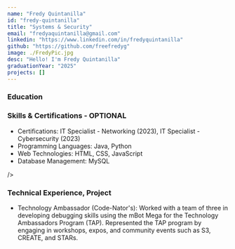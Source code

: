```yaml
---
name: "Fredy Quintanilla"
id: "fredy-quintanilla"
title: "Systems & Security"
email: "fredyaquintanilla@gmail.com"
linkedin: "https://www.linkedin.com/in/fredyquintanilla"
github: "https://github.com/freefredyg"
image: ./FredyPic.jpg
desc: "Hello! I'm Fredy Quintanilla"
graduationYear: "2025"
projects: []
---
```


### Education 


### Skills & Certifications - OPTIONAL
<ul>
  <li> Certifications: IT Specialist - Networking (2023), IT Specialist - Cybersecurity (2023)</li>
  <li> Programming Languages: Java, Python</li>
  <li>Web Technologies: HTML, CSS, JavaScript</li>
  <li>Database Management: MySQL</li>
</ul>

/>

### Technical Experience, Project
<ul>
<li>Technology Ambassador (Code-Nator's): Worked with a team of three in developing debugging skills using the mBot Mega for the Technology Ambassadors Program (TAP). Represented the TAP program by engaging in workshops, expos, and community events such as S3, CREATE, and STARs.</li>

</ul>
